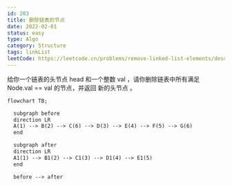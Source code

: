 ```yaml
---
id: 203
title: 删除链表的节点
date: 2022-02-01
status: easy
type: Algo
category: Structure
tags: linkList
leetCode: https://leetcode.cn/problems/remove-linked-list-elements/description/
---
```


<Note>

给你一个链表的头节点 head 和一个整数 val ，请你删除链表中所有满足 Node.val == val 的节点，并返回 新的头节点 。

```md
flowchart TB;

  subgraph before
  direction LR
  A(1) --> B(2) --> C(6) --> D(3) --> E(4) --> F(5) --> G(6)
  end

  subgraph after
  direction LR
  A1(1) --> B1(2) --> C1(3) --> D1(4) --> E1(5)
  end

  before --> after

```
</Note>


